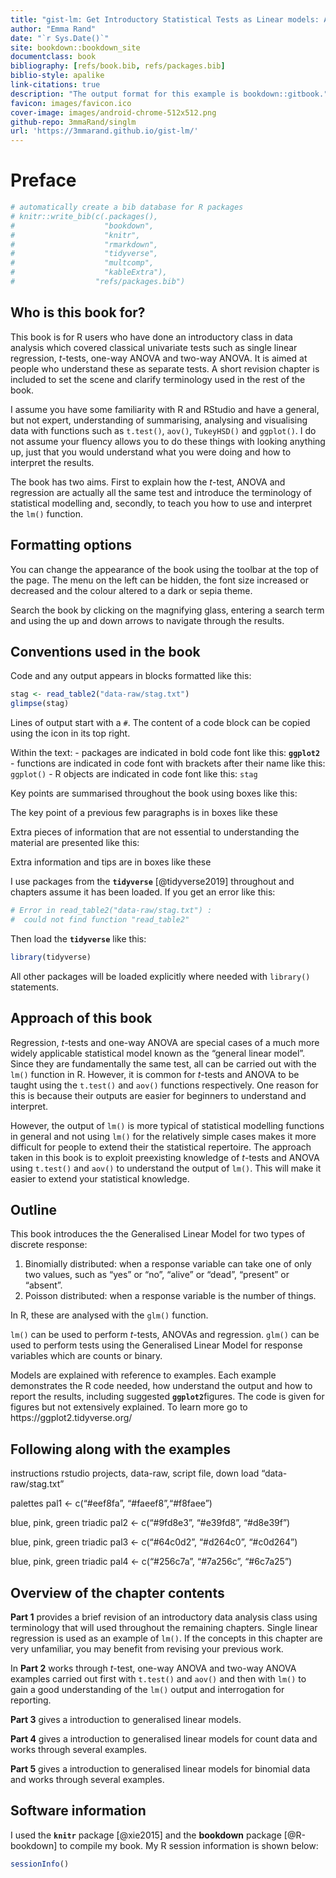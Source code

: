 ```yaml
--- 
title: "gist-lm: Get Introductory Statistical Tests as Linear models: A guide for R users"
author: "Emma Rand"
date: "`r Sys.Date()`"
site: bookdown::bookdown_site
documentclass: book
bibliography: [refs/book.bib, refs/packages.bib]
biblio-style: apalike
link-citations: true
description: "The output format for this example is bookdown::gitbook."
favicon: images/favicon.ico
cover-image: images/android-chrome-512x512.png
github-repo: 3mmaRand/singlm
url: 'https://3mmarand.github.io/gist-lm/'
---
```


# Preface {-#preface}

```r
# automatically create a bib database for R packages
# knitr::write_bib(c(.packages(),
#                    "bookdown",
#                    "knitr",
#                    "rmarkdown",
#                    "tidyverse",
#                    "multcomp",
#                    "kableExtra"),
#                  "refs/packages.bib")
```


## Who is this book for?

This book is for R users who have done an introductory class in data analysis which covered classical univariate tests such as single linear regression, *t*-tests, one-way ANOVA and two-way ANOVA. It is aimed at people who understand these as separate tests. A short revision chapter is included to set the scene and clarify terminology used in the rest of the book.

I assume you have some familiarity with R and RStudio and have a general, but not expert, understanding of summarising, analysing and visualising data with functions such as `t.test()`, `aov()`, `TukeyHSD()` and `ggplot()`. I do not assume your fluency allows you to do these things with looking anything up, just that you would understand what you were doing and how to interpret the results.

The book has two aims. First to explain how the *t*-test, ANOVA and regression are actually all the same test and introduce the terminology of statistical modelling and, secondly, to teach you how to use and interpret the `lm()` function. 

## Formatting options 

You can change the appearance of the book using the toolbar at the top of the page. The menu on the left can be hidden, the font size increased or decreased and the colour altered to a dark or sepia theme.

Search the book by clicking on the magnifying glass, entering a search term and using the up and down arrows to navigate through the results.

## Conventions used in the book
Code and any output appears in blocks formatted like this:

```r
stag <- read_table2("data-raw/stag.txt")
glimpse(stag)
```

Lines of output start with a `#`. The content of a code block can be copied using the icon in its top right.

Within the text:
- packages are indicated in bold code font like this: **`ggplot2`**
- functions are indicated in code font with brackets after their name like this: `ggplot()`
- R objects are indicated in code font like this: `stag`

Key points are summarised throughout the book using boxes like this:

:::key
The key point of a previous few paragraphs is in boxes like these
:::

Extra pieces of information that are not essential to understanding the material are presented like this:

:::fyi
Extra information and tips are in boxes like these
:::


I use packages from the **`tidyverse`** [@tidyverse2019] throughout and chapters assume it has been loaded. If you get an error like this: 

```r
# Error in read_table2("data-raw/stag.txt") : 
#  could not find function "read_table2"
```

Then load the **`tidyverse`** like this:

```r
library(tidyverse)
```


All other packages will be loaded explicitly where needed with `library()` statements. 


## Approach of this book

Regression, *t*-tests and one-way ANOVA are special cases of a much more widely applicable statistical model known as the "general linear model". Since they are fundamentally the same test, all can be carried out with the `lm()` function in R. However, it is common for *t*-tests and ANOVA to be taught using the `t.test()` and `aov()` functions respectively. One reason for this is because their outputs are easier for beginners to understand and interpret. 

However, the output of `lm()` is more typical of statistical modelling functions in general and not using `lm()` for the relatively simple cases makes it more difficult for people to extend their the statistical repertoire. The approach taken in this book is to exploit preexisting knowledge of *t*-tests and ANOVA using `t.test()` and `aov()` to understand the output of `lm()`. This will make it easier to extend your statistical knowledge.

## Outline
This book introduces the the Generalised Linear Model for two types of discrete response:

1. Binomially distributed: when a response variable can take one of only two values, such as "yes" or "no", "alive" or "dead", "present" or "absent".  
2. Poisson distributed: when a response variable is the number of things.

In R, these are analysed with the `glm()` function.

:::key
`lm()` can be used to perform *t*-tests, ANOVAs and regression. `glm()` can be used to perform tests using the Generalised Linear Model for response variables which are counts or binary.
:::

Models are explained with reference to examples. Each example demonstrates the R code needed, how understand the output and how to report the results, including suggested **`ggplot2`**figures. 
The code is given for figures but not extensively explained. To learn more go to  https://ggplot2.tidyverse.org/

## Following along with the examples
instructions rstudio projects, data-raw, script file, down load "data-raw/stag.txt"

palettes
pal1 <- c("#eef8fa", "#faeef8","#f8faee")

blue, pink, green triadic
pal2 <- c("#9fd8e3", "#e39fd8", "#d8e39f")

blue, pink, green triadic
pal3 <- c("#64c0d2", "#d264c0", "#c0d264")

blue, pink, green triadic
pal4 <- c("#256c7a", "#7a256c", "#6c7a25")


##  Overview of the chapter contents

**Part 1** provides a brief revision of an introductory data analysis class using terminology that will used throughout the remaining chapters. Single linear regression is used as an example of `lm()`. If the concepts in this chapter are very unfamiliar, you may benefit from revising your previous work. 

In **Part 2**  works through *t*-test, one-way ANOVA and two-way ANOVA examples carried out first with `t.test()` and `aov()` and then with `lm()` to gain a good understanding of the `lm()` output and interrogation for reporting.


**Part 3** gives a introduction to generalised linear models.

**Part 4** gives a introduction to generalised linear models for count data and works through several examples.

**Part 5** gives a introduction to generalised linear models for binomial data and works through several examples.

## Software information

I used the **`knitr`** package [@xie2015] and the **bookdown** package [@R-bookdown] to compile my book. My R session information is shown below:

```r
sessionInfo()
```

